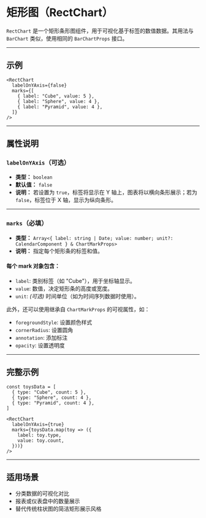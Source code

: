 # 矩形图（RectChart） 
        
`RectChart` 是一个矩形条形图组件，用于可视化基于标签的数值数据。其用法与 `BarChart` 类似，使用相同的 `BarChartProps` 接口。

---

## 示例

```tsx
<RectChart
  labelOnYAxis={false}
  marks={[
    { label: "Cube", value: 5 },
    { label: "Sphere", value: 4 },
    { label: "Pyramid", value: 4 },
  ]}
/>
```

---

## 属性说明

### `labelOnYAxis`（可选）

* **类型：** `boolean`
* **默认值：** `false`
* **说明：**
  若设置为 `true`，标签将显示在 Y 轴上，图表将以横向条形展示；若为 `false`，标签位于 X 轴，显示为纵向条形。

---

### `marks`（必填）

* **类型：**
  `Array<{ label: string | Date; value: number; unit?: CalendarComponent } & ChartMarkProps>`
* **说明：**
  指定每个矩形条的标签和值。

#### 每个 mark 对象包含：

* `label`: 类别标签（如 "Cube"），用于坐标轴显示。
* `value`: 数值，决定矩形条的高度或宽度。
* `unit`: *(可选)* 时间单位（如为时间序列数据时使用）。

此外，还可以使用继承自 `ChartMarkProps` 的可视属性，如：

* `foregroundStyle`: 设置颜色样式
* `cornerRadius`: 设置圆角
* `annotation`: 添加标注
* `opacity`: 设置透明度

---

## 完整示例

```tsx
const toysData = [
  { type: "Cube", count: 5 },
  { type: "Sphere", count: 4 },
  { type: "Pyramid", count: 4 },
]

<RectChart
  labelOnYAxis={true}
  marks={toysData.map(toy => ({
    label: toy.type,
    value: toy.count,
  }))}
/>
```

---

## 适用场景

* 分类数据的可视化对比
* 报表或仪表盘中的数量展示
* 替代传统柱状图的简洁矩形展示风格
